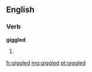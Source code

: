 ==English==

===Verb===
'''giggled'''

# {{past of|[[giggle]]}}

[[fr:giggled]]
[[mg:giggled]]
[[pt:giggled]]